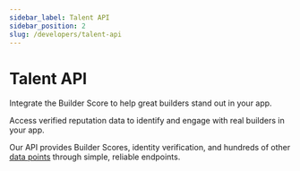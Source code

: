 ```yaml
---
sidebar_label: Talent API
sidebar_position: 2
slug: /developers/talent-api
---
```


# Talent API

Integrate the Builder Score to help great builders stand out in your app.

Access verified reputation data to identify and engage with real builders in your app.

Our API provides Builder Scores, identity verification, and hundreds of other [data points](/docs/data-points/arbitrum)
through simple, reliable endpoints.
